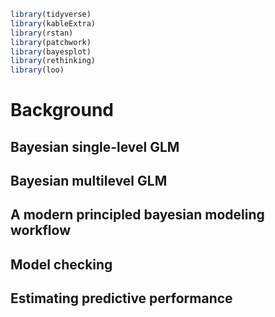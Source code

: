 ```r
library(tidyverse)
library(kableExtra)
library(rstan)
library(patchwork)
library(bayesplot)
library(rethinking)
library(loo)
```


# Background {#methods}

## Bayesian single-level GLM

## Bayesian multilevel GLM

## A modern principled bayesian modeling workflow

## Model checking

## Estimating predictive performance
